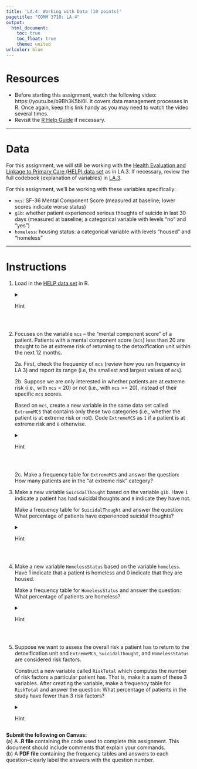 ---
title: 'LA.4: Working with Data (10 points)'
pagetitle: "COMM 3710: LA.4"
output:
  html_document:
    toc: true
    toc_float: true
    theme: united
urlcolor: blue
---

# Resources
- Before starting this assignment, watch the following video: https://youtu.be/b9Bh3K5bi0I. It covers data management processes in R. Once again, keep this link handy as you may need to watch the video several times.
- Revisit the [R Help Guide](https://rpubs.com/yesun/Comm3710_helpwithR) if necessary. 

---

# Data 

For this assignment, we will still be working with the [Health Evaluation and Linkage to Primary Care (HELP) data set](https://yesuncomm.github.io/comm3710/files/HELP.csv) as in LA.3. If necessary, review the full codebook (explanation of variables) in [LA.3](https://yesuncomm.github.io/comm3710/LA/LA.3.html). 

For this assignment, we'll be working with these variables specifically: 

* `mcs`: SF-36 Mental Component Score (measured at baseline; lower scores indicate worse status)
* `g1b`: whether patient experienced serious thoughts of suicide in last 30 days (measured at baseline; a categorical variable with levels "no" and "yes")
* `homeless`: housing status: a categorical variable with levels "housed" and "homeless"

---

# Instructions
1. Load in the [HELP data set](https://yesuncomm.github.io/comm3710/files/HELP.csv) in R. 
<details>
<summary>Hint</summary>

   If necessary, review how you imported/read the .csv data in [LA.3](https://yesuncomm.github.io/comm3710/LA/LA.3.html). Remember that you can name this object anything you like. In the hints below, I'll keep using `helpdata` as the name of the data object.
</details>
<br>

2. Focuses on the variable `mcs` --  the "mental component score" of a patient. Patients with a mental component score (`mcs`) less than 20 are thought to be at extreme risk of returning to the detoxification unit within the next 12 months.   

   2a. First, check the frequency of `mcs` (review how you ran frequency in LA.3) and report its range (i.e, the smallest and largest values of `mcs`).     
        
   2b. Suppose we are only interested in whether patients are at extreme risk (i.e., with `mcs` < 20) or not (i.e., with `mcs` >= 20), instead of their specific `mcs` scores. 
   
   Based on `mcs`, create a new variable in the same data set called `ExtremeMCS` that contains only these two categories (i.e., whether the patient is at extreme risk or not). Code `ExtremeMCS` as `1` if a patient is at extreme risk and `0` otherwise. 

   <details>
   <summary>Hint</summary>
   An important part of data management processes (covered in the linked video) is to create new variables based on existing ones. In this question, we can get at the new variable `ExtremeMCS` through the following process:  
   
   1) The goal is to create a variable and add it to the data set, in other words, an object in R with the generic form `DataFrame$NewVariable` (i.e., a new variable attached to the existing data set). In the example of this question, we will create this object `helpdata$ExtremeMCS <-    `  
   
   2) This new variable `ExtremeMCS` takes on the value of either `1` or `0`. We already know that to assign a value to an object, it generally looks like (depicting the thought process, not the complete code): 
   
      ```
         helpdata$ExtremeMCS             <- 1
         helpdata$ExtremeMCS             <- 0
      ```

   3) Next, we need to specify the condition under which `1` or `0` is assigned to the new variable. According to the instruction, `1` is for the "at extreme risk" category (i.e., `mcs` < 20). As you have seen in the examples in the video, such conditions can be specified by using `[ ]`. Below is the code for one category of `ExtremeMCS`. You can complete the code for the other category on your own. After you are done, you can check whether you've created the variable correctly by running the frequency on the new variable.   
   
       ```
         helpdata$ExtremeMCS[helpdata$mcs < 20] <- 1   
         helpdata$ExtremeMCS[                 ] <- 0  
         ## Created variable ExtremeMCS: 1 = "at extreme risk (mcs < 20)"; 
         ## 0 = "not at extreme risk (mcs >= 20)"
         
      ``` 
   <details>
   <summary>Alternative (if you are interested)</summary>  
   This is not covered in the video. It is an easier alternative with the `ifelse` command for those who are interested. 
   
         ```
         helpdata$ExtremeMCS <- ifelse(helpdata$mcs < 20, 1, 0)
         
         ```
   Figure out what the arguments (the text and numbers within the parentheses) in the `ifelse` function mean by running the command line `?ifelse` and reading the documentation.
   </details> 
   <br>


   2c. Make a frequency table for `ExtremeMCS` and answer the question: How many patients are in the "at extreme risk" category? <!--91-->
   
3. Make a new variable `SuicidalThought` based on the variable `g1b`. Have `1` indicate a patient has had suicidal thoughts and `0` indicate they have not. 

   Make a frequency table for `SuicidalThought` and answer the question: What percentage of patients have experienced suicidal thoughts? <!--28.0%-->

   <details>
   <summary>Hint</summary>

   You can use the same logic from Q2 to create this variable. Note that you'll first want to check what the variable `g1b` consists of in the data set -- run frequency, and you can also use `head(helpdata$g1b)` to take a peek at the first 6 rows of the data. Getting to know the categories or values of the variable will help you correctly specify the conditions when creating the new variable (more hint: the `substance` variable in Q2c in LA.3).  
   </details>
<br>

4. Make a new variable `HomelessStatus` based on the variable `homeless`. Have 1 indicate that a patient is homeless and 0 indicate that they are housed. 

   Make a frequency table for `HomelessStatus` and answer the question: What percentage of patients are homeless? 

   <details>
      <summary>Hint</summary>

   See hints from Q2 and Q3 to create this variable.
   </details>
   <br>
   
5. Suppose we want to assess the overall risk a patient has to return to the detoxification unit and `ExtremeMCS`, `SuicidalThought`, and `HomelessStatus` are considered risk factors. 

   Construct a new variable called `RiskTotal` which computes the number of risk factors a particular patient has. That is, make it a sum of these 3 variables. After creating the variable, make a frequency table for `RiskTotal` and answer the question: What percentage of patients in the study have fewer than 3 risk factors? <!--94.9%-->
   
   <details>
   <summary>Hint</summary>

   You want to create a new variable called `RiskTotal`, which is the sum of `ExtremeMCS`, `SuicidalThought`, and `HomelessStatus`. The most straightforward way of doing it follows this general formula--
   
   ```
   Dataframe$NewVariable <- Dataframe$Var1 + Dataframe$Var2 + Dataframe$Var3 
   ```
   
   <details>
      <summary>Alternative (if you are interested)</summary>  
   Like most things in R, there are many other ways to do this. Another way to do this is to `transform` the data:
  
   ```
   helpdata <- transform(helpdata, RiskTotal = ExtremeMCS + SuicidalThought + HomelessStatus)
   ```
   For help with `transform`, type `?transform` into the Console and read the documentation.
</details>
<br>


**Submit the following on Canvas:**   
   (a) A **.R file** containing the code used to complete this assignment. This document should include comments that explain your commands.  
   (b) A **PDF file** containing the frequency tables and answers to each question--clearly label the answers with the question number.
   